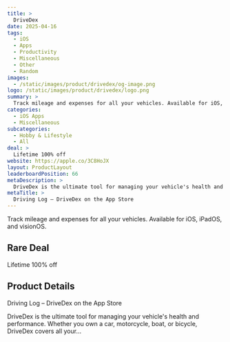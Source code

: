 ```yaml
---
title: >
  DriveDex
date: 2025-04-16
tags:
  - iOS
  - Apps
  - Productivity
  - Miscellaneous
  - Other
  - Random
images:
  - /static/images/product/drivedex/og-image.png
logo: /static/images/product/drivedex/logo.png
summary: >
  Track mileage and expenses for all your vehicles. Available for iOS, iPadOS, and visionOS.
categories:
  - iOS Apps
  - Miscellaneous
subcategories:
  - Hobby & Lifestyle
  - All
deal: >
  Lifetime 100% off
website: https://apple.co/3C8HoJX
layout: ProductLayout
leaderboardPosition: 66
metaDescription: >
  DriveDex is the ultimate tool for managing your vehicle's health and performance. Whether you own a car, motorcycle, boat, or bicycle, DriveDex covers all your…
metaTitle: >
  ‎Driving Log – DriveDex on the App Store
---
```

Track mileage and expenses for all your vehicles. Available for iOS, iPadOS, and visionOS.

## Rare Deal

Lifetime 100% off

## Product Details

‎Driving Log – DriveDex on the App Store

DriveDex is the ultimate tool for managing your vehicle's health and performance. Whether you own a car, motorcycle, boat, or bicycle, DriveDex covers all your…
